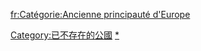[[Category:已不存在的公國|Category:已不存在的公國]]
[[Category:已不存在的歐洲君主國|*]]

[[fr:Catégorie:Ancienne_principauté_d'Europe|fr:Catégorie:Ancienne principauté d'Europe]]